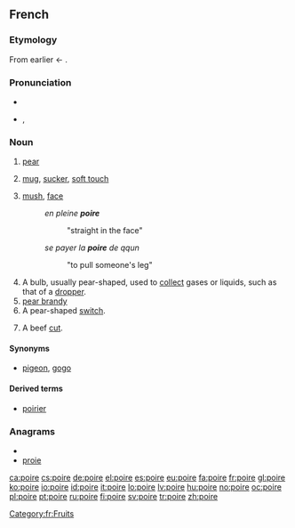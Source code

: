 ==French==

===Etymology===
From earlier {{term||peire}} ← {{etyl|la|fr}} {{term|pirum}}.

===Pronunciation===
* {{audio|Fr-poire.ogg|audio}}
* {{IPA|/pwaʁ/|lang=fr}}, {{SAMPA|/pwaR/}}

===Noun===
{{fr-noun|f}}

# [[pear]]
# {{colloquial|lang=fr}} [[mug]], [[sucker]], [[soft touch]]
# {{informal|lang=fr}} [[mush]], [[face]]
#: ''en pleine '''poire'''''
#:: "straight in the face"
#: ''se payer la '''poire''' de qqun''
#:: "to pull someone's leg"
# A bulb, usually pear-shaped, used to [[collect]] gases or liquids, such as that of a [[dropper]].
# [[pear brandy]]
# A pear-shaped [[switch]].
# {{context|butchery}} A beef [[cut]].

====Synonyms====
* {{sense|fool}} [[pigeon]], [[gogo]]

====Derived terms====
* [[poirier]]

===Anagrams===
* {{alphagram|eiopr}}
* [[proie#French|proie]]

[[Category:fr:Fruits]]

[[ca:poire]]
[[cs:poire]]
[[de:poire]]
[[el:poire]]
[[es:poire]]
[[eu:poire]]
[[fa:poire]]
[[fr:poire]]
[[gl:poire]]
[[ko:poire]]
[[io:poire]]
[[id:poire]]
[[it:poire]]
[[lo:poire]]
[[lv:poire]]
[[hu:poire]]
[[no:poire]]
[[oc:poire]]
[[pl:poire]]
[[pt:poire]]
[[ru:poire]]
[[fi:poire]]
[[sv:poire]]
[[tr:poire]]
[[zh:poire]]